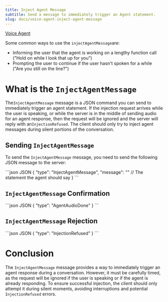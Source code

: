 ```yaml
---
title: Inject Agent Message
subtitle: Send a message to immediately trigger an Agent statement.
slug: docs/voice-agent-inject-agent-message
---
```



[Voice Agent](/docs/voice-agent)

Some common ways to use the `injectAgentMessage`are:

* Informing the user that the agent is working on a lengthy function call ("Hold on while I look that up for you")
* Prompting the user to continue if the user hasn't spoken for a while ("Are you still on the line?")

# What is the `InjectAgentMessage`

The`InjectAgentMessage` message is a JSON command you can send to immediately trigger an agent statement. If the injection request arrives while the user is speaking, or while the server is in the middle of sending audio for an agent response, then the request will be ignored and the server will reply with an`InjectionRefused`. The client should only try to inject agent messages during silent portions of the conversation.

## Sending `InjectAgentMessage`

To send the `InjectAgentMessage` message, you need to send the following JSON message to the server:

<CodeGroup>
  ```json JSON
  {
    "type": "InjectAgentMessage",
    "message": "" // The statement the agent should say
  }
  ```
</CodeGroup>

## `InjectAgentMessage` Confirmation

<CodeGroup>
  ```json JSON
  {
      "type": "AgentAudioDone"
  }
  ```
</CodeGroup>

## `InjectAgentMessage` Rejection

<CodeGroup>
  ```json JSON
  {
      "type": "InjectionRefused"
  }
  ```
</CodeGroup>

# Conclusion

The `InjectAgentMessage` message provides a way to immediately trigger an agent response during a conversation. However, it must be carefully timed, as the request will be ignored if the user is speaking or if the agent is already responding. To ensure successful injection, the client should only attempt it during silent moments, avoiding interruptions and potential `InjectionRefused` errors.
